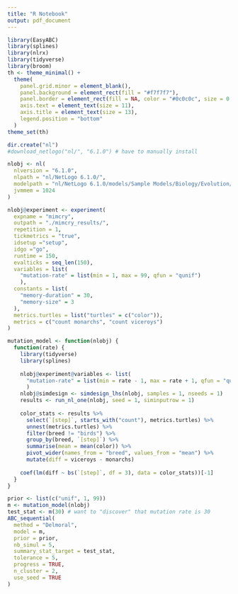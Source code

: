```yaml
---
title: "R Notebook"
output: pdf_document
---
```


```r
library(EasyABC)
library(splines)
library(nlrx)
library(tidyverse)
library(broom)
th <- theme_minimal() + 
  theme(
    panel.grid.minor = element_blank(),
    panel.background = element_rect(fill = "#f7f7f7"),
    panel.border = element_rect(fill = NA, color = "#0c0c0c", size = 0.6),
    axis.text = element_text(size = 11),
    axis.title = element_text(size = 13),
    legend.position = "bottom"
  )
theme_set(th)

dir.create("nl")
#download_netlogo("nl/", "6.1.0") # have to manually install

nlobj <- nl(
  nlversion = "6.1.0", 
  nlpath = "nl/NetLogo 6.1.0/", 
  modelpath = "nl/NetLogo 6.1.0/models/Sample Models/Biology/Evolution/Mimicry.nlogo",
  jvmmem = 1024
)
```

```r
nlobj@experiment <- experiment(
  expname = "mimcry",
  outpath = "./mimcry_results/",
  repetition = 1,
  tickmetrics = "true",
  idsetup ="setup",
  idgo ="go",
  runtime = 150,
  evalticks = seq_len(150),
  variables = list(
    "mutation-rate" = list(min = 1, max = 99, qfun = "qunif")
    ),
  constants = list(
    "memory-duration" = 30,
    "memory-size" = 3
  ),
  metrics.turtles = list("turtles" = c("color")),
  metrics = c("count monarchs", "count viceroys")
)
```

```r
mutation_model <- function(nlobj) {
  function(rate) {
    library(tidyverse)
    library(splines)
    
    nlobj@experiment@variables <- list(
      "mutation-rate" = list(min = rate - 1, max = rate + 1, qfun = "qunif")
      )
    nlobj@simdesign <- simdesign_lhs(nlobj, samples = 1, nseeds = 1)
    results <- run_nl_one(nlobj, seed = 1, siminputrow = 1)
    
    color_stats <- results %>%
      select(`[step]`, starts_with("count"), metrics.turtles) %>%
      unnest(metrics.turtles) %>%
      filter(breed != "birds") %>%
      group_by(breed, `[step]`) %>%
      summarise(mean = mean(color)) %>%
      pivot_wider(names_from = "breed", values_from = "mean") %>%
      mutate(diff = viceroys - monarchs)
    
    coef(lm(diff ~ bs(`[step]`, df = 3), data = color_stats))[-1]
  }
}

prior <- list(c("unif", 1, 99))
m <- mutation_model(nlobj)
test_stat <- m(30) # want to "discover" that mutation rate is 30
ABC_sequential(
  method = "Delmoral", 
  model = m, 
  prior = prior, 
  nb_simul = 5, 
  summary_stat_target = test_stat, 
  tolerance = 5, 
  progress = TRUE, 
  n_cluster = 2, 
  use_seed = TRUE
)
```
